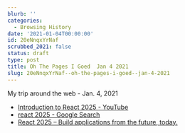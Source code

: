 ```yaml
---
blurb: ''
categories:
  - Browsing History
date: '2021-01-04T00:00:00'
id: 20eNnqxYrNaf
scrubbed_2021: false
status: draft
type: post
title: Oh The Pages I Goed  Jan 4 2021
slug: 20eNnqxYrNaf--oh-the-pages-i-goed--jan-4-2021
---
```


My trip around the web - Jan. 4, 2021

- [Introduction to React 2025 - YouTube](https://www.youtube.com/watch?v=MxR5I5_hOKk&list=PL6bwFJ82M6FXgctyoWXqj7H0GK8_YIeF1&index=2)
- [react 2025 - Google Search](https://www.google.com/search?newwindow=1&client=safari&rls=en&ei=jt3zX-pggbXmArf_pMgN&q=react+2025&oq=react+2025&gs_lcp=CgZwc3ktYWIQAzICCAAyAggAOgQIABBHUMsPWJ8TYIoYaABwAngAgAFXiAGVAZIBATKYAQCgAQGqAQdnd3Mtd2l6yAEIwAEB&sclient=psy-ab&ved=0ahUKEwjq36C77YPuAhWBmlkKHbc_CdkQ4dUDCAw&uact=5)
- [React 2025 – Build applications from the future, today.](https://react2025.com/#course-overview)
